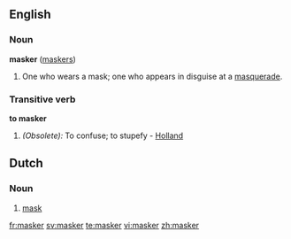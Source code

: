 ==English==
===Noun===
'''masker''' ([[maskers]])

#One who wears a mask; one who appears in disguise at a [[masquerade]].
{{seeCites}}

===Transitive verb===
'''to masker'''

#''(Obsolete):'' To confuse; to stupefy - [[Holland]]

==Dutch==

===Noun===
{{nl-noun|maskers|maskertje}}

# [[mask]]

[[fr:masker]]
[[sv:masker]]
[[te:masker]]
[[vi:masker]]
[[zh:masker]]